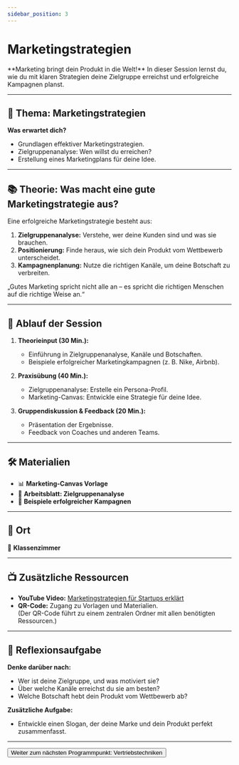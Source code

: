```yaml
---
sidebar_position: 3
---
```


# Marketingstrategien

<Admonition type="info" icon="📈">
  **Marketing bringt dein Produkt in die Welt!**  
  In dieser Session lernst du, wie du mit klaren Strategien deine Zielgruppe erreichst und erfolgreiche Kampagnen planst.
</Admonition>

---

## 🎯 **Thema:** Marketingstrategien

**Was erwartet dich?**  
- Grundlagen effektiver Marketingstrategien.  
- Zielgruppenanalyse: Wen willst du erreichen?  
- Erstellung eines Marketingplans für deine Idee.  

---

## 📚 **Theorie: Was macht eine gute Marketingstrategie aus?**

Eine erfolgreiche Marketingstrategie besteht aus:  
1. **Zielgruppenanalyse:** Verstehe, wer deine Kunden sind und was sie brauchen.  
2. **Positionierung:** Finde heraus, wie sich dein Produkt vom Wettbewerb unterscheidet.  
3. **Kampagnenplanung:** Nutze die richtigen Kanäle, um deine Botschaft zu verbreiten.  

<Admonition type="quote" icon="💡">
  „Gutes Marketing spricht nicht alle an – es spricht die richtigen Menschen auf die richtige Weise an.“  
</Admonition>

---

## 📝 **Ablauf der Session**

1. **Theorieinput (30 Min.):**  
   - Einführung in Zielgruppenanalyse, Kanäle und Botschaften.  
   - Beispiele erfolgreicher Marketingkampagnen (z. B. Nike, Airbnb).  

2. **Praxisübung (40 Min.):**  
   - Zielgruppenanalyse: Erstelle ein Persona-Profil.  
   - Marketing-Canvas: Entwickle eine Strategie für deine Idee.  

3. **Gruppendiskussion & Feedback (20 Min.):**  
   - Präsentation der Ergebnisse.  
   - Feedback von Coaches und anderen Teams.  

---

## 🛠️ **Materialien**

- 📊 **Marketing-Canvas Vorlage**  
- 📝 **Arbeitsblatt: Zielgruppenanalyse**  
- 📄 **Beispiele erfolgreicher Kampagnen**  


---

## 📍 **Ort**

📍 **Klassenzimmer**  

---

## 📺 **Zusätzliche Ressourcen**

- **YouTube Video:** [Marketingstrategien für Startups erklärt](https://www.youtube.com/watch?v=R1HAxBUi2-A)  
- **QR-Code:** Zugang zu Vorlagen und Materialien.  
  (Der QR-Code führt zu einem zentralen Ordner mit allen benötigten Ressourcen.)  

---

## 🚀 **Reflexionsaufgabe**

**Denke darüber nach:**  
- Wer ist deine Zielgruppe, und was motiviert sie?  
- Über welche Kanäle erreichst du sie am besten?  
- Welche Botschaft hebt dein Produkt vom Wettbewerb ab?  

**Zusätzliche Aufgabe:**  
- Entwickle einen Slogan, der deine Marke und dein Produkt perfekt zusammenfasst.  

---

<Button destination="/roadmap/docs/startup-basics/yfn-school/day3/sales-techniques">
  Weiter zum nächsten Programmpunkt: Vertriebstechniken
</Button>